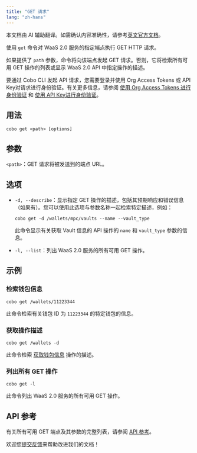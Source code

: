 ```yaml
---
title: "GET 请求"
lang: "zh-hans"
---
```

<Note>本文档由 AI 辅助翻译。如需确认内容准确性，请参考[英文官方文档](https://www.cobo.com/developers/v2/guides/overview/introduction)。</Note>

使用 `get` 命令对 WaaS 2.0 服务的指定端点执行 GET HTTP 请求。

如果提供了 `path` 参数，命令将向该端点发起 GET 请求。否则，它将检索所有可用 GET 操作的列表或显示 WaaS 2.0 API 中指定操作的描述。

<Note>要通过 Cobo CLI 发起 API 请求，您需要登录并使用 Org Access Tokens 或 API Key对请求进行身份验证。有关更多信息，请参阅 [使用 Org Access Tokens 进行身份验证](/v2_cn/developer-tools/cobo-cli/login-and-authentication#authenticate-with-org-access-tokens) 和 [使用 API Key进行身份验证](/v2_cn/developer-tools/cobo-cli/login-and-authentication#authenticate-with-api-keys)。</Note>

## 用法

```shell
cobo get <path> [options]
```

## 参数
`<path>`：GET 请求将被发送到的端点 URL。

## 选项
- `-d, --describe`：显示指定 GET 操作的描述，包括其预期响应和错误信息（如果有）。您可以使用此选项与参数名称一起检索特定描述，例如：

    ```shell
    cobo get -d /wallets/mpc/vaults --name --vault_type
    ```

    此命令显示有关获取 Vault 信息的 API 操作的 `name` 和 `vault_type` 参数的信息。

- `-l, --list`：列出 WaaS 2.0 服务的所有可用 GET 操作。

## 示例

### 检索钱包信息

```shell
cobo get /wallets/11223344
```

此命令检索有关钱包 ID 为 `11223344` 的特定钱包的信息。

### 获取操作描述

```shell
cobo get /wallets -d
```

此命令检索 [获取钱包信息](/v2/api-references/wallets/get-wallet-information) 操作的描述。

### 列出所有 GET 操作

```shell
cobo get -l
```

此命令列出 WaaS 2.0 服务的所有可用 GET 操作。

## API 参考

有关所有可用 GET 端点及其参数的完整列表，请参阅 [API 参考](/v2/api-references)。

<Tip>欢迎您[提交反馈](https://forms.zohopublic.com/cobo/form/DocumentFeedbackForm/formperma/QvLOhxJv1_JMsJ-1dleZ8Itb_7rzN-LtgvsDdxosoVI)来帮助改进我们的文档！</Tip>